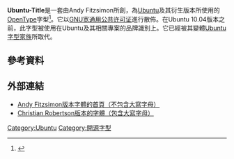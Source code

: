 {{distinguish2|另一種稱為[[Ubuntu_(字體)|Ubuntu]]的字型}}
{{NoteTA|G1=IT|G2=FL}}
{{Infobox font
| name = Ubuntu-Title
| image = Ubuntu Title sample.png
| style = [[无衬线体|无衬线体]]
| classifications = 
| date = 2004
| creator = Andy Fitzsimon
| foundry = 
| license = [[GNU宽通用公共许可证|GNU宽通用公共许可证]]
}}

'''Ubuntu-Title'''是一套由Andy Fitzsimon所創，為[[Ubuntu|Ubuntu]]及其衍生版本所使用的[[OpenType|OpenType]]字型<ref name=ubuntutitle>{{cite web|title=UbuntuTitle|url=https://wiki.ubuntu.com/UbuntuTitle|publisher=Ubuntu Wiki|accessdate=2014-09-03|archive-date=2021-02-14|archive-url=https://web.archive.org/web/20210214071415/https://wiki.ubuntu.com/UbuntuTitle|dead-url=no}}</ref>。它以[[GNU宽通用公共许可证|GNU宽通用公共许可证]]進行散佈。在Ubuntu 10.04版本之前，此字型被使用在Ubuntu及其相關專案的品牌識別上。它已經被其變體[[Ubuntu_(字體)|Ubuntu字型家族]]所取代。

==參考資料==
{{reflist}}

==外部連結==
*[https://wiki.ubuntu.com/UbuntuTitle Andy Fitzsimon版本字體的首頁（不包含大寫字母）] {{Wayback|url=https://wiki.ubuntu.com/UbuntuTitle |date=20210214071415 }}
*[http://www.fontsquirrel.com/fonts/Ubuntu-Titling Christian Robertson版本的字體（包含大寫字母）] {{Wayback|url=http://www.fontsquirrel.com/fonts/Ubuntu-Titling |date=20210506164753 }}

{{Ubuntu}}
{{Free and open-source typography}}

[[Category:Ubuntu|Category:Ubuntu]]
[[Category:開源字型|Category:開源字型]]